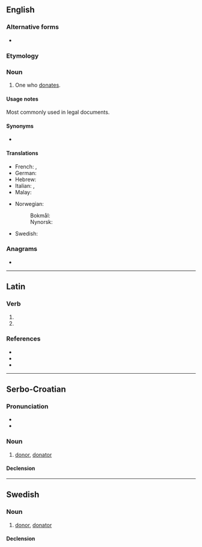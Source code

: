 ==English==

===Alternative forms===
* {{l|en|donatour}} {{qualifier|obsolete}}

===Etymology===
{{suffix|en|donate|or}}

===Noun===
{{en-noun}}

# One who [[donate]]s.

====Usage notes====
Most commonly used in legal documents.

====Synonyms====
* {{l|en|donor}}

====Translations====
{{trans-top|one who donates}}
* French: {{t+|fr|donateur|m}}, {{t+|fr|donatrice|f}}
* German: {{t+|de|Spender|m}}
* Hebrew: {{t|he|תורם|m|tr=torém|sc=Hebr}}
* Italian: {{t+|it|donatore|m}}, {{t|it|donatrice|f}}
* Malay: {{t|ms|pederma}}
{{trans-mid}}
* Norwegian:
*: Bokmål: {{t+|nb|donator|m}}
*: Nynorsk: {{t|nn|donator|m}}
* Swedish: {{t+|sv|donator}}
{{trans-bottom}}

===Anagrams===
* {{anagrams|en|odorant|tandoor|tornado}}

----

==Latin==

===Verb===
{{la-verb-form|dōnātor}}

# {{inflection of|dōnō||2|s|futr|pasv|impr|lang=la}}
# {{inflection of|dōnō||3|s|futr|pasv|impr|lang=la}}

===References===
* {{R:L&S}}
* {{R:du Cange}}
* {{R:Gaffiot}}

----

==Serbo-Croatian==

===Pronunciation===
* {{IPA|/dǒnaːtor/|lang=sh}}
* {{hyphenation|do|na|tor|lang=sh}}

===Noun===
{{sh-noun|g=m|head=dònātor}}

# [[donor]], [[#English|donator]]

====Declension====
{{sh-decl-noun
|donator|donatori
|donatora|donatora
|donatoru|donatorima
|donatora|donatore
|donatore|donatori
|donatoru|donatorima
|donatorom|donatorima
}}

----

==Swedish==

===Noun===
{{sv-noun|c}}

# [[donor]], [[#English|donator]]

====Declension====
{{sv-noun-irreg-c|2=donatorn|3=donatorer}}